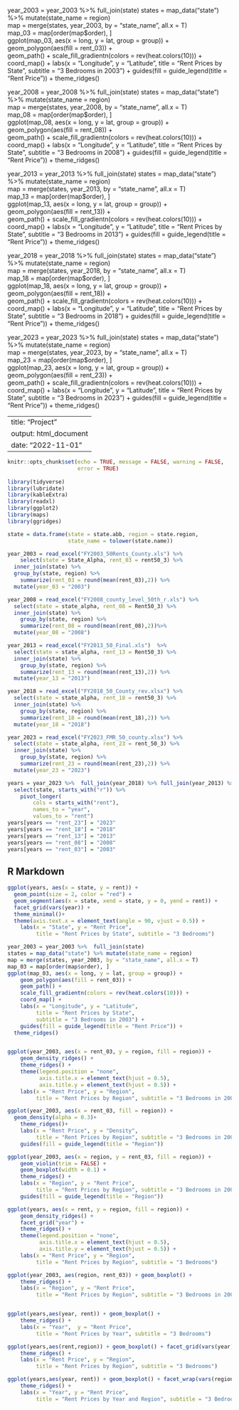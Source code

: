 year_2003 = year_2003 %>%  full_join(state)
states = map_data("state") %>% mutate(state_name = region)    
map = merge(states, year_2003, by = "state_name", all.x = T)  
map_03 = map[order(map$order), ]     
ggplot(map_03, aes(x = long, y = lat, group = group)) +  
    geom_polygon(aes(fill = rent_03)) +   
    geom_path() + 
    scale_fill_gradientn(colors = rev(heat.colors(10))) +
    coord_map() +
    labs(x = "Longitude", y = "Latitude", 
         title = "Rent Prices by State", 
         subtitle = "3 Bedrooms in 2003") +
    guides(fill = guide_legend(title = "Rent Price")) +
  theme_ridges()

year_2008 = year_2008 %>%  full_join(state)
states = map_data("state") %>% mutate(state_name = region)    
map = merge(states, year_2008, by = "state_name", all.x = T)  
map_08 = map[order(map$order), ]     
ggplot(map_08, aes(x = long, y = lat, group = group)) +  
    geom_polygon(aes(fill = rent_08)) +   
    geom_path() + 
    scale_fill_gradientn(colors = rev(heat.colors(10))) +
    coord_map() +
    labs(x = "Longitude", y = "Latitude", 
         title = "Rent Prices by State", 
         subtitle = "3 Bedrooms in 2008") +
    guides(fill = guide_legend(title = "Rent Price")) +
  theme_ridges()

year_2013 = year_2013 %>%  full_join(state)
states = map_data("state") %>% mutate(state_name = region)    
map = merge(states, year_2013, by = "state_name", all.x = T)  
map_13 = map[order(map$order), ]     
ggplot(map_13, aes(x = long, y = lat, group = group)) +  
    geom_polygon(aes(fill = rent_13)) +   
    geom_path() + 
    scale_fill_gradientn(colors = rev(heat.colors(10))) +
    coord_map() +
    labs(x = "Longitude", y = "Latitude", 
         title = "Rent Prices by State", 
         subtitle = "3 Bedrooms in 2013") +
    guides(fill = guide_legend(title = "Rent Price")) +
  theme_ridges()

year_2018 = year_2018 %>%  full_join(state)
states = map_data("state") %>% mutate(state_name = region)    
map = merge(states, year_2018, by = "state_name", all.x = T)  
map_18 = map[order(map$order), ]     
ggplot(map_18, aes(x = long, y = lat, group = group)) +  
    geom_polygon(aes(fill = rent_18)) +   
    geom_path() + 
    scale_fill_gradientn(colors = rev(heat.colors(10))) +
    coord_map() +
    labs(x = "Longitude", y = "Latitude", 
         title = "Rent Prices by State", 
         subtitle = "3 Bedrooms in 2018") +
    guides(fill = guide_legend(title = "Rent Price")) +
  theme_ridges()

year_2023 = year_2023 %>%  full_join(state)
states = map_data("state") %>% mutate(state_name = region)    
map = merge(states, year_2023, by = "state_name", all.x = T)  
map_23 = map[order(map$order), ]     
ggplot(map_23, aes(x = long, y = lat, group = group)) +  
    geom_polygon(aes(fill = rent_23)) +   
    geom_path() + 
    scale_fill_gradientn(colors = rev(heat.colors(10))) +
    coord_map() +
    labs(x = "Longitude", y = "Latitude", 
         title = "Rent Prices by State", 
         subtitle = "3 Bedrooms in 2023") +
    guides(fill = guide_legend(title = "Rent Price")) +
  theme_ridges()


---
title: "Project"
output: html_document
date: "2022-11-01"
---

```r
knitr::opts_chunk$set(echo = TRUE, message = FALSE, warning = FALSE,
                      error = TRUE)
                
library(tidyverse)
library(lubridate)
library(kableExtra)
library(readxl)
library(ggplot2)
library(maps)
library(ggridges)

state = data.frame(state = state.abb, region = state.region, 
                   state_name = tolower(state.name))

year_2003 = read_excel("FY2003_50Rents_County.xls") %>% 
    select(state = State_Alpha, rent_03 = rent50_3) %>% 
  inner_join(state) %>% 
  group_by(state, region) %>% 
    summarize(rent_03 = round(mean(rent_03),2)) %>% 
  mutate(year_03 = "2003")

year_2008 = read_excel("FY2008_county_level_50th_r.xls") %>% 
  select(state = state_alpha, rent_08 = Rent50_3) %>%  
  inner_join(state) %>% 
    group_by(state, region) %>% 
    summarize(rent_08 = round(mean(rent_08),2))%>% 
  mutate(year_08 = "2008")

year_2013 = read_excel("FY2013_50_Final.xls")  %>% 
  select(state = state_alpha, rent_13 = Rent50_3) %>%  
  inner_join(state) %>% 
    group_by(state, region) %>% 
    summarize(rent_13 = round(mean(rent_13),2)) %>% 
  mutate(year_13 = "2013")

year_2018 = read_excel("FY2018_50_County_rev.xlsx") %>% 
  select(state = state_alpha, rent_18 = rent50_3) %>%  
  inner_join(state) %>% 
    group_by(state, region) %>% 
    summarize(rent_18 = round(mean(rent_18),2)) %>% 
  mutate(year_18 = "2018")

year_2023 = read_excel("FY2023_FMR_50_county.xlsx") %>% 
  select(state = state_alpha, rent_23 = rent_50_3) %>%  
  inner_join(state) %>% 
    group_by(state, region) %>% 
    summarize(rent_23 = round(mean(rent_23),2)) %>% 
  mutate(year_23 = "2023")

years = year_2023 %>%  full_join(year_2018) %>% full_join(year_2013) %>% full_join(year_2008) %>% full_join(year_2003) %>% 
  select(state, starts_with("r")) %>% 
    pivot_longer(
        cols = starts_with("rent"),
        names_to = "year",
        values_to = "rent")
years[years == "rent_23"] = "2023"
years[years == "rent_18"] = "2018"
years[years == "rent_13"] = "2013"
years[years == "rent_08"] = "2008"
years[years == "rent_03"] = "2003"
```

## R Markdown

```r
ggplot(years, aes(x = state, y = rent)) +
  geom_point(size = 2, color = "red") + 
  geom_segment(aes(x = state, xend = state, y = 0, yend = rent)) +
  facet_grid(vars(year)) +
  theme_minimal()+
  theme(axis.text.x = element_text(angle = 90, vjust = 0.5)) +
    labs(x = "State", y = "Rent Price",  
         title = "Rent Prices by State", subtitle = "3 Bedrooms") 

year_2003 = year_2003 %>%  full_join(state)
states = map_data("state") %>% mutate(state_name = region)    
map = merge(states, year_2003, by = "state_name", all.x = T)  
map_03 = map[order(map$order), ]     
ggplot(map_03, aes(x = long, y = lat, group = group)) +  
    geom_polygon(aes(fill = rent_03)) +   
    geom_path() + 
    scale_fill_gradientn(colors = rev(heat.colors(10))) +
    coord_map() +
    labs(x = "Longitude", y = "Latitude", 
         title = "Rent Prices by State", 
         subtitle = "3 Bedrooms in 2003") +
    guides(fill = guide_legend(title = "Rent Price")) +
  theme_ridges()


ggplot(year_2003, aes(x = rent_03, y = region, fill = region)) +
    geom_density_ridges() +
    theme_ridges() +                              
    theme(legend.position = "none",                  
          axis.title.x = element_text(hjust = 0.5),  
          axis.title.y = element_text(hjust = 0.5)) + 
    labs(x = "Rent Price", y = "Region",  
         title = "Rent Prices by Region", subtitle = "3 Bedrooms in 2003") 

ggplot(year_2003, aes(x = rent_03, fill = region)) + 
  geom_density(alpha = 0.3)+ 
    theme_ridges()+
    labs(x = "Rent Price", y = "Density",  
         title = "Rent Prices by Region", subtitle = "3 Bedrooms in 2003") +
    guides(fill = guide_legend(title = "Region"))  

ggplot(year_2003, aes(x = region, y = rent_03, fill = region)) + 
    geom_violin(trim = FALSE) + 
    geom_boxplot(width = 0.1) + 
    theme_ridges() +
    labs(x = "Region", y = "Rent Price",  
         title = "Rent Prices by Region", subtitle = "3 Bedrooms in 2003") +
    guides(fill = guide_legend(title = "Region")) 

ggplot(years, aes(x = rent, y = region, fill = region)) +
    geom_density_ridges() +
    facet_grid("year") +
    theme_ridges() +                              
    theme(legend.position = "none",                  
          axis.title.x = element_text(hjust = 0.5),  
          axis.title.y = element_text(hjust = 0.5)) + 
    labs(x = "Rent Price", y = "Region",  
         title = "Rent Prices by Region", subtitle = "3 Bedrooms") 

ggplot(year_2003, aes(region, rent_03)) + geom_boxplot() +  
    theme_ridges() +
    labs(x = "Region", y = "Rent Price",  
         title = "Rent Prices by Region", subtitle = "3 Bedrooms in 2003") 


ggplot(years,aes(year, rent)) + geom_boxplot() + 
    theme_ridges() +
    labs(x = "Year",  y = "Rent Price",
         title = "Rent Prices by Year", subtitle = "3 Bedrooms") 

ggplot(years,aes(rent,region)) + geom_boxplot() + facet_grid(vars(year)) +
    theme_ridges() +
    labs(x = "Rent Price", y = "Region",  
         title = "Rent Prices by Region", subtitle = "3 Bedrooms") 

ggplot(years,aes(year, rent)) + geom_boxplot() + facet_wrap(vars(region)) + 
    theme_ridges() +
    labs(x = "Year", y = "Rent Price",  
         title = "Rent Prices by Year and Region", subtitle = "3 Bedrooms")  
```
